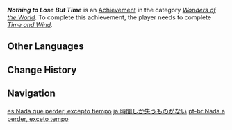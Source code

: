 {{Achievement Infobox
|id           = 85000
|order id     = 5000
|category     = Wonders of the World
|description  = Unlock the secrets of two sundials.
|requirements = Complete ''[[Time and Wind]].''
|primogems    = 5
|tracking     = 
|hidden       = 1
|type         = Quest
}}
'''''Nothing to Lose But Time''''' is an [[Achievement]] in the category ''[[Wonders of the World]]''. To complete this achievement, the player needs to complete ''[[Time and Wind]].''
<!--
==Trivia==

==Video Guides==
{{EVT
|video1   = 
|caption1 = 
}}
-->
==Other Languages==
{{Other Languages
|en      = Nothing to Lose But Time
|zhs     = 除了时间，什么也没丢
|zhs_rm  = Chúle Shíjiān, Shénme Yě Méi Diū
|zht     = 除了時間，什麼都沒丟
|zht_rm  = Chúle Shíjiān, Shénme Yě Méi Diū
|zh_tl   = Nothing Was Lost Except Time
|ja      = 時間しか失うものがない
|ja_rm   = Jikan shika Ushinau Mono ga Nai
|ja_tl   = Nothing to Lose Except Time
|ko      = 시간만 잃었다
|ko_rm   = Siganman Ireottta
|ko_tl   = Only Lost Time
|es      = Nada que perder, excepto tiempo
|es_tl   = Nothing to Lose, Except Time
|fr      = Vous ne perdez rien à part votre temps !
|fr_tl   = You Are Not Losing Anything Except Your Time!
|ru      = Кроме времени нечего терять
|ru_tl   = Nothing to Lose But Time
|th      = ไม่เสียอะไร นอกจากเวลา
|th_rm   = 
|th_tl   = 
|vi      = Không có gì bị mất ngoài thời gian
|vi_tl   = 
|de      = Nichts außer Zeit zu verlieren
|de_tl   = Nothing But Time to Lose
|id      = Hanya Kehilangan Waktu
|id_tl   = Just Losing Time
|pt      = Nada a perder, exceto tempo
|pt_tl   = 
|tr      = Vakitten Başka Kaybedilecek Bir Şey Yok
|tr_tl   = Nothing to Lose but Time
|it      = Niente da perdere, se non il tempo
|it_tl   = 
}}

==Change History==
{{Change History|1.0}}
<!--
==References==
{{Reflist}}
-->
==Navigation==
{{Achievement Navbox|Wonders of the World|Quest}}

[[es:Nada que perder, excepto tiempo]]
[[ja:時間しか失うものがない]]
[[pt-br:Nada a perder, exceto tempo]]